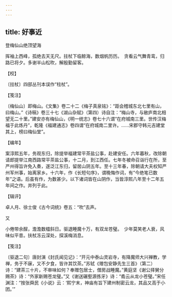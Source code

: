 ```yaml
---
---
---
```

title: 好事近
---



登梅仙山绝顶望海





挥袖上西峰，孤绝去天无尺。拄杖下临鲸海，数烟帆历历。　贪看云气舞青鸾，归路已将夕。多谢半山松吹，解殷勤留客。

【校】

〔拄杖〕四部丛刊本误作“柱杖”。

【笺注】

〔梅仙山〕即梅山。《文集》卷二十二《梅子真泉铭》：“距会稽城东北七里有山，曰梅山。”《诗稿》卷三十七《湖山杂赋》（第四）诗自注：“梅山寺，与敝庐南北相望无二十里。”建安亦有梅仙山，《明一统志》卷七十六谓“在府城南三里。世传汉梅福于此炼丹”，乾隆《福建通志》卷四谓“在府城南二里许。……宋郡守韩元吉建堂其上，榜曰梅仙堂”。

【编年】

案淳熙五年，务观东归，除提举福建常平茶盐公事，赴建安任。六年暮秋，改除朝请郎提举江南西路常平茶盐公事，十二月，到江西任。七年冬被命召诣行在所，至严州得旨许免入奏，遂泛江东归，留居山阴五年。至十三年春，除朝请大夫权知严州军州事，始离家乡。十六年，作《长短句序》，谓晚悔作词，有“今绝笔已数年”之语。后虽有作，为数甚少。以下诸词皆在山阴作，当皆淳熙八年至十二年五年间之作。并列于此。

【辑评】

卓人月、徐士俊《古今词统》卷五：“吹”去声。





又


小倦带余酲，澹澹数櫺斜日。驱退睡魔十万，有双龙苍璧。　少年莫笑老人衰，风味似平昔。扶杖冻云深处，探溪梅消息。

【笺注】

〔驱退二句〕唐封演《封氏闻见记》：“开元中泰山灵岩寺，有降魔师大兴禅教，学禅，务于不寐，又不夕食，皆许其饮茶。”苏轼《赠包安静先生三首》（第二）诗：“建茶三十片，不审味如何？奉赠包居士，僧房战睡魔。”黄庭坚《谢公择舅分赐茶》诗：“外家新赐苍龙璧。”又《谢送碾壑源拣牙》诗：“矞云从龙小苍璧。”宋任渊注：“按张舜民《小说》云：‘熙宁末，神庙有旨下建州制密云龙，其品又高于小团。’”